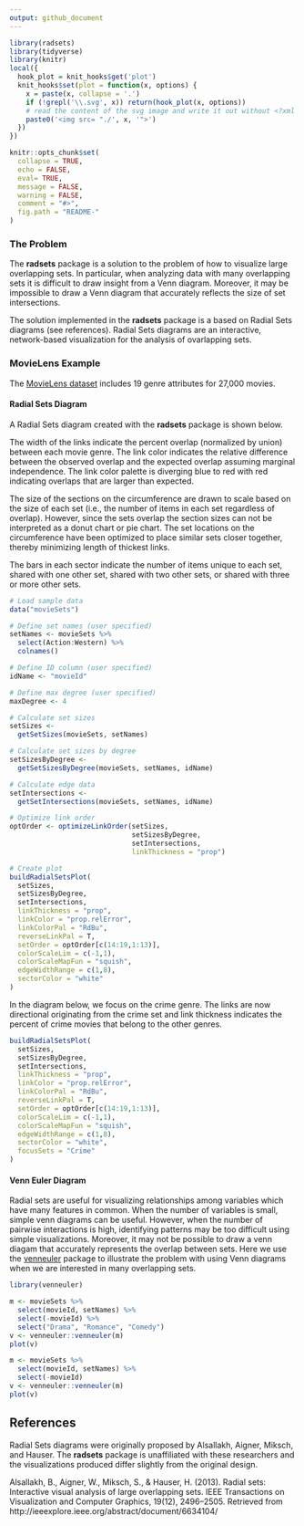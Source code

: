 ```yaml
---
output: github_document
---
```


<!-- README.md is generated from README.Rmd. Please edit that file -->

```r
library(radsets)
library(tidyverse)
library(knitr)
local({
  hook_plot = knit_hooks$get('plot')
  knit_hooks$set(plot = function(x, options) {
    x = paste(x, collapse = '.')
    if (!grepl('\\.svg', x)) return(hook_plot(x, options))
    # read the content of the svg image and write it out without <?xml ... ?>
    paste0('<img src= "./', x, '">')
  })
})
```

```r
knitr::opts_chunk$set(
  collapse = TRUE,
  echo = FALSE, 
  eval= TRUE,
  message = FALSE, 
  warning = FALSE,
  comment = "#>",
  fig.path = "README-"
)
```

### The Problem
The **radsets** package is a solution to the problem of how to visualize large overlapping sets. In particular, when analyzing data with many overlapping sets it is difficult to draw insight from a Venn diagram. Moreover, it may be impossible to draw a Venn diagram that accurately reflects the size of set intersections.

The solution implemented in the **radsets** package is a based on Radial Sets diagrams (see references). Radial Sets diagrams are an interactive, network-based visualization for the analysis of ovarlapping sets.

### MovieLens Example
The [MovieLens dataset](https://grouplens.org/datasets/movielens/20m/) includes 
19 genre attributes for 27,000 movies.

#### Radial Sets Diagram
A Radial Sets diagram created with the **radsets** package is shown below. 

The width of the links indicate the percent overlap (normalized by union) between each movie genre. The link color indicates the relative difference between the observed overlap and the expected overlap assuming marginal independence. The link color palette is diverging blue to red with red indicating overlaps that are larger than expected. 

The size of the sections on the circumference are drawn to scale based on the size of each set (i.e., the number of items in each set regardless of overlap). However, since the sets overlap the section sizes can not be interpreted as a donut chart or pie chart. The set locations on the circumference have been optimized to place similar sets closer together, thereby minimizing length of thickest links.

The bars in each sector indicate the number of items unique to each set, shared with one other set, shared with two other sets, or shared with three or more other sets. 


```r
# Load sample data
data("movieSets")

# Define set names (user specified)
setNames <- movieSets %>%
  select(Action:Western) %>%
  colnames()

# Define ID column (user specified)
idName <- "movieId"

# Define max degree (user specified)
maxDegree <- 4

# Calculate set sizes
setSizes <-
  getSetSizes(movieSets, setNames)

# Calculate set sizes by degree
setSizesByDegree <-
  getSetSizesByDegree(movieSets, setNames, idName)

# Calculate edge data
setIntersections <-
  getSetIntersections(movieSets, setNames, idName)

# Optimize link order
optOrder <- optimizeLinkOrder(setSizes,
                              setSizesByDegree,
                              setIntersections,
                              linkThickness = "prop")

# Create plot
buildRadialSetsPlot(
  setSizes,
  setSizesByDegree,
  setIntersections,
  linkThickness = "prop",
  linkColor = "prop.relError",
  linkColorPal = "RdBu",
  reverseLinkPal = T,
  setOrder = optOrder[c(14:19,1:13)],
  colorScaleLim = c(-1,1),
  colorScaleMapFun = "squish",
  edgeWidthRange = c(1,8),
  sectorColor = "white"
)
```

In the diagram below, we focus on the crime genre. The links are now directional originating from the crime set and link thickness indicates the percent of crime movies that belong to the other genres.


```r

buildRadialSetsPlot(
  setSizes,
  setSizesByDegree,
  setIntersections,
  linkThickness = "prop",
  linkColor = "prop.relError",
  linkColorPal = "RdBu",
  reverseLinkPal = T,
  setOrder = optOrder[c(14:19,1:13)],
  colorScaleLim = c(-1,1),
  colorScaleMapFun = "squish",
  edgeWidthRange = c(1,8),
  sectorColor = "white",
  focusSets = "Crime"
)
```

#### Venn Euler Diagram
Radial sets are useful for visualizing relationships among variables which have many features in common. When the number of variables is small, simple venn diagrams can be useful. However, when the number of pairwise interactions is high, identifying patterns may be too difficult using simple visualizations. Moreover, it may not be possible to draw a venn diagam that accurately represents the overlap between sets. Here we use the [venneuler](https://cran.r-project.org/package=venneuler) package to illustrate the problem with using Venn diagrams when we are interested in many overlapping sets.


```r

library(venneuler)

m <- movieSets %>% 
  select(movieId, setNames) %>% 
  select(-movieId) %>% 
  select("Drama", "Romance", "Comedy")
v <- venneuler::venneuler(m)
plot(v)

```


```r

m <- movieSets %>% 
  select(movieId, setNames) %>% 
  select(-movieId)
v <- venneuler::venneuler(m)
plot(v)
```

## References
Radial Sets diagrams were originally proposed by Alsallakh, Aigner, Miksch, and Hauser. The **radsets** package is unaffiliated with these researchers and the visualizations produced differ slightly from the original design.

Alsallakh, B., Aigner, W., Miksch, S., & Hauser, H. (2013). Radial sets: Interactive visual analysis of large overlapping sets. IEEE Transactions on Visualization and Computer Graphics, 19(12), 2496–2505. Retrieved from http://ieeexplore.ieee.org/abstract/document/6634104/
